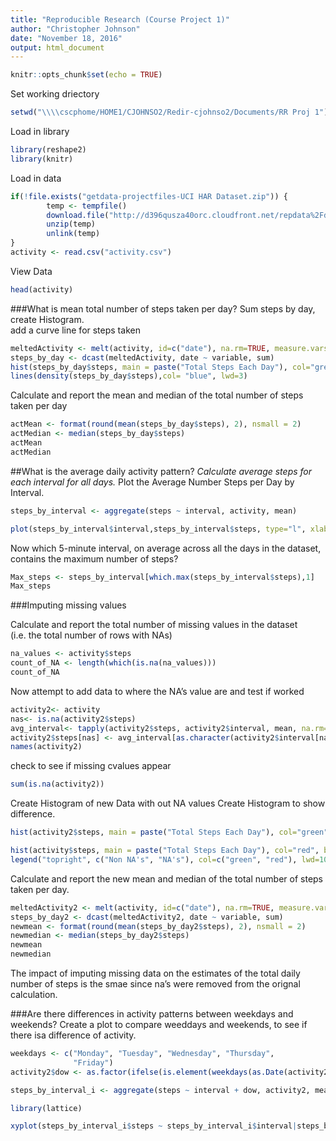 ---
title: "Reproducible Research (Course Project 1)"
author: "Christopher Johnson"
date: "November 18, 2016"
output: html_document
---


```{r setup, include=FALSE}
knitr::opts_chunk$set(echo = TRUE)
```
Set working driectory  

```{r}
setwd("\\\\cscphome/HOME1/CJOHNSO2/Redir-cjohnso2/Documents/RR Proj 1")
```
Load in library 
```{r}
library(reshape2)
library(knitr)
```

Load in data  

```{r}
if(!file.exists("getdata-projectfiles-UCI HAR Dataset.zip")) {
        temp <- tempfile()
        download.file("http://d396qusza40orc.cloudfront.net/repdata%2Fdata%2Factivity.zip",temp)
        unzip(temp)
        unlink(temp)
}
activity <- read.csv("activity.csv")
```
View Data  
```{r}
head(activity)
```
###What is mean total number of steps taken per day?
Sum steps by day, create Histogram.  
add a curve line for steps taken  
```{r First_plot, fig.path = "figures/"}
meltedActivity <- melt(activity, id=c("date"), na.rm=TRUE, measure.vars="steps")
steps_by_day <- dcast(meltedActivity, date ~ variable, sum)
hist(steps_by_day$steps, main = paste("Total Steps Each Day"), col="green", border = "blue", xlab="Number of Steps", prob= TRUE)
lines(density(steps_by_day$steps),col= "blue", lwd=3)
```

Calculate and report the mean and median of the total number of steps taken per day  
```{r}
actMean <- format(round(mean(steps_by_day$steps), 2), nsmall = 2)
actMedian <- median(steps_by_day$steps)
actMean
actMedian
```

##What is the average daily activity pattern?
*Calculate average steps for each interval for all days. 
*Plot the Average Number Steps per Day by Interval. 

```{r 2nd Plot, fig.path= "figures/"}
steps_by_interval <- aggregate(steps ~ interval, activity, mean)

plot(steps_by_interval$interval,steps_by_interval$steps, type="l", xlab="Interval", ylab="Number of Steps",main="Average Number of Steps per Day by Interval")
```

Now which 5-minute interval, on average across all the days in the dataset, contains the maximum number of steps?

```{r}
Max_steps <- steps_by_interval[which.max(steps_by_interval$steps),1]
Max_steps
```

###Imputing missing values

Calculate and report the total number of missing values in the dataset (i.e. the total number of rows with NAs)  

```{r}
na_values <- activity$steps
count_of_NA <- length(which(is.na(na_values)))
count_of_NA
```
Now attempt to add data to where the NA's value are and test if worked  
```{r}
activity2<- activity
nas<- is.na(activity2$steps)
avg_interval<- tapply(activity2$steps, activity2$interval, mean, na.rm=TRUE, simplify = TRUE)
activity2$steps[nas] <- avg_interval[as.character(activity2$interval[nas])]
names(activity2)
```
check to see if missing cvalues appear 
```{r}
sum(is.na(activity2))
```

Create Histogram of new Data with out NA values
Create Histogram to show difference. 
```{r 3rd Plot,fig.path= "figures/"}
hist(activity2$steps, main = paste("Total Steps Each Day"), col="green", border = "blue", xlab="Number of Steps")

hist(activity$steps, main = paste("Total Steps Each Day"), col="red", border = "blue", xlab="Number of Steps", add=T)
legend("topright", c("Non NA's", "NA's"), col=c("green", "red"), lwd=10)
```


Calculate and report the new mean and median of the total number of steps taken per day. 
```{r}
meltedActivity2 <- melt(activity, id=c("date"), na.rm=TRUE, measure.vars="steps")
steps_by_day2 <- dcast(meltedActivity2, date ~ variable, sum)
newmean <- format(round(mean(steps_by_day2$steps), 2), nsmall = 2)
newmedian <- median(steps_by_day2$steps)
newmean
newmedian
```
The impact of imputing missing data on the estimates of the total daily number of steps is the smae since na's were removed from the orignal calculation. 

###Are there differences in activity patterns between weekdays and weekends?
Create a plot to compare weeddays and weekends, to see if there isa difference of activity.

```{r Final Plot,fig.path= "figures/"}
weekdays <- c("Monday", "Tuesday", "Wednesday", "Thursday", 
              "Friday")
activity2$dow <- as.factor(ifelse(is.element(weekdays(as.Date(activity2$date)),weekdays), "Weekday", "Weekend"))

steps_by_interval_i <- aggregate(steps ~ interval + dow, activity2, mean)

library(lattice)

xyplot(steps_by_interval_i$steps ~ steps_by_interval_i$interval|steps_by_interval_i$dow, main="Average Steps per Day by Interval",xlab="Interval", ylab="Steps",layout=c(1,2), type="l")


```

